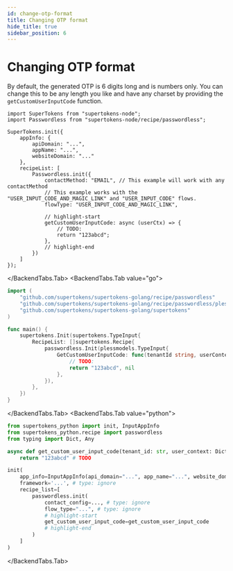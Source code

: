 ```yaml
---
id: change-otp-format
title: Changing OTP format
hide_title: true
sidebar_position: 6
---
```



# Changing OTP format

By default, the generated OTP is 6 digits long and is numbers only. You can change this to be any length you like and have any charset by providing the `getCustomUserInputCode` function.

<BackendTabs>
<BackendTabs.Tab value="nodejs">

```tsx
import SuperTokens from "supertokens-node";
import Passwordless from "supertokens-node/recipe/passwordless";

SuperTokens.init({
    appInfo: {
        apiDomain: "...",
        appName: "...",
        websiteDomain: "..."
    },
    recipeList: [
        Passwordless.init({
            contactMethod: "EMAIL", // This example will work with any contactMethod
            // This example works with the "USER_INPUT_CODE_AND_MAGIC_LINK" and "USER_INPUT_CODE" flows.
            flowType: "USER_INPUT_CODE_AND_MAGIC_LINK", 

            // highlight-start
            getCustomUserInputCode: async (userCtx) => {
                // TODO:
                return "123abcd";
            },
            // highlight-end
        })
    ]
});
```
</BackendTabs.Tab>
<BackendTabs.Tab value="go">

```go
import (
	"github.com/supertokens/supertokens-golang/recipe/passwordless"
	"github.com/supertokens/supertokens-golang/recipe/passwordless/plessmodels"
	"github.com/supertokens/supertokens-golang/supertokens"
)

func main() {
	supertokens.Init(supertokens.TypeInput{
		RecipeList: []supertokens.Recipe{
			passwordless.Init(plessmodels.TypeInput{
				GetCustomUserInputCode: func(tenantId string, userContext supertokens.UserContext) (string, error) {
					// TODO:
					return "123abcd", nil
				},
			}),
		},
	})
}
```

</BackendTabs.Tab>
<BackendTabs.Tab value="python">

```python
from supertokens_python import init, InputAppInfo
from supertokens_python.recipe import passwordless
from typing import Dict, Any

async def get_custom_user_input_code(tenant_id: str, user_context: Dict[str, Any]):
    return "123abcd" # TODO

init(
    app_info=InputAppInfo(api_domain="...", app_name="...", website_domain="..."),
    framework='...', # type: ignore
    recipe_list=[
        passwordless.init(
            contact_config=..., # type: ignore
            flow_type="...", # type: ignore
			# highlight-start
            get_custom_user_input_code=get_custom_user_input_code
			# highlight-end            
        )
    ]
)
```

</BackendTabs.Tab>
</BackendTabs>
